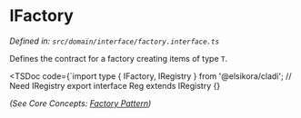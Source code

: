 
# IFactory<T>

*Defined in: `src/domain/interface/factory.interface.ts`*

Defines the contract for a factory creating items of type `T`.

<TSDoc code={`import type { IFactory, IRegistry } from '@elsikora/cladi'; 
// Need IRegistry
export interface Reg<T> extends IRegistry<T> {}

*(See Core Concepts: [Factory Pattern](/core-concepts/factory))* 